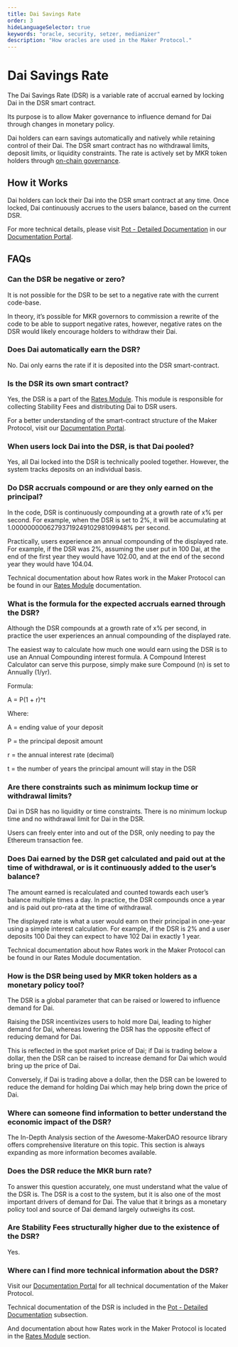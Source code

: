 ```yaml
---
title: Dai Savings Rate
order: 3
hideLanguageSelector: true
keywords: "oracle, security, setzer, medianizer"
description: "How oracles are used in the Maker Protocol."
---
```


# Dai Savings Rate

The Dai Savings Rate (DSR) is a variable rate of accrual earned by locking Dai in the DSR smart contract. 

Its purpose is to allow Maker governance to influence demand for Dai through changes in monetary policy.

Dai holders can earn savings automatically and natively while retaining control of their Dai. The DSR smart contract has no withdrawal limits, deposit limits, or liquidity constraints. The rate is actively set by MKR token holders through [on-chain governance](https://community-development.makerdao.com/governance/governance).

## How it Works

Dai holders can lock their Dai into the DSR smart contract at any time. Once locked, Dai continuously accrues to the users balance, based on the current DSR.

For more technical details, please visit [Pot - Detailed Documentation](https://docs.makerdao.com/smart-contract-modules/rates-module/pot-detailed-documentation) in our [Documentation Portal](https://docs.makerdao.com/).

## FAQs

### Can the DSR be negative or zero?

It is not possible for the DSR to be set to a negative rate with the current code-base.

In theory, it’s possible for MKR governors to commission a rewrite of the code to be able to support negative rates, however, negative rates on the DSR would likely encourage holders to withdraw their Dai.

### Does Dai automatically earn the DSR?

No. Dai only earns the rate if it is deposited into the DSR smart-contract.

### Is the DSR its own smart contract?

Yes, the DSR is a part of the [Rates Module](https://docs.makerdao.com/smart-contract-modules/rates-module). This module is responsible for collecting Stability Fees and distributing Dai to DSR users. 

For a better understanding of the smart-contract structure of the Maker Protocol, visit our [Documentation Portal](https://docs.makerdao.com/).

### When users lock Dai into the DSR, is that Dai pooled?

Yes, all Dai locked into the DSR is technically pooled together. However, the system tracks deposits on an individual basis.

### Do DSR accruals compound or are they only earned on the principal?

In the code, DSR is continuously compounding at a growth rate of x% per second. For example, when the DSR is set to 2%, it will be accumulating at 1.0000000006279371924910298109948‬% per second. 

Practically, users experience an annual compounding of the displayed rate. For example, if the DSR was 2%, assuming the user put in 100 Dai, at the end of the first year they would have 102.00, and at the end of the second year they would have 104.04.

Technical documentation about how Rates work in the Maker Protocol can be found in our [Rates Module](https://docs.makerdao.com/smart-contract-modules/rates-module) documentation.

### What is the formula for the expected accruals earned through the DSR?

Although the DSR compounds at a growth rate of x% per second, in practice the user experiences an annual compounding of the displayed rate. 

The easiest way to calculate how much one would earn using the DSR is to use an Annual Compounding interest formula. A Compound Interest Calculator can serve this purpose, simply make sure Compound (n) is set to Annually (1/yr).

Formula:

A = P(1 + r)^t

Where:

A = ending value of your deposit

P = the principal deposit amount

r = the annual interest rate (decimal)

t = the number of years the principal amount will stay in the DSR

### Are there constraints such as minimum lockup time or withdrawal limits?

Dai in DSR has no liquidity or time constraints. There is no minimum lockup time and no withdrawal limit for Dai in the DSR. 

Users can freely enter into and out of the DSR, only needing to pay the Ethereum transaction fee.

### Does Dai earned by the DSR get calculated and paid out at the time of withdrawal, or is it continuously added to the user’s balance?

The amount earned is recalculated and counted towards each user’s balance multiple times a day. In practice, the DSR compounds once a year and is paid out pro-rata at the time of withdrawal. 

The displayed rate is what a user would earn on their principal in one-year using a simple interest calculation. For example, if the DSR is 2% and a user deposits 100 Dai they can expect to have 102 Dai in exactly 1 year.

Technical documentation about how Rates work in the Maker Protocol can be found in our Rates Module documentation.

### How is the DSR being used by MKR token holders as a monetary policy tool?

The DSR is a global parameter that can be raised or lowered to influence demand for Dai. 

Raising the DSR incentivizes users to hold more Dai, leading to higher demand for Dai, whereas lowering the DSR has the opposite effect of reducing demand for Dai. 

This is reflected in the spot market price of Dai; if Dai is trading below a dollar, then the DSR can be raised to increase demand for Dai which would bring up the price of Dai. 

Conversely, if Dai is trading above a dollar, then the DSR can be lowered to reduce the demand for holding Dai which may help bring down the price of Dai.

### Where can someone find information to better understand the economic impact of the DSR?

The In-Depth Analysis section of the Awesome-MakerDAO resource library offers comprehensive literature on this topic. This section is always expanding as more information becomes available.

### Does the DSR reduce the MKR burn rate?

To answer this question accurately, one must understand what the value of the DSR is. The DSR is a cost to the system, but it is also one of the most important drivers of demand for Dai. The value that it brings as a monetary policy tool and source of Dai demand largely outweighs its cost.

### Are Stability Fees structurally higher due to the existence of the DSR?

Yes.

### Where can I find more technical information about the DSR?

Visit our [Documentation Portal](https://docs.makerdao.com/) for all technical documentation of the Maker Protocol. 

Technical documentation of the DSR is included in the [Pot - Detailed Documentation](https://docs.makerdao.com/smart-contract-modules/rates-module/pot-detailed-documentation) subsection. 

And documentation about how Rates work in the Maker Protocol is located in the [Rates Module](https://docs.makerdao.com/smart-contract-modules/rates-module) section.
